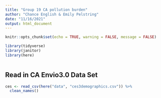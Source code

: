 ```yaml
---
title: "Group 19 CA pollution burden"
author: "Chance English & Emily Pelstring"
date: "11/16/2021"
output: html_document
---
```


```r
knitr::opts_chunk$set(echo = TRUE, warning = FALSE, message = FALSE)

library(tidyverse)
library(janitor)
library(here)



```


## Read in CA Envio3.0 Data Set


```r

ces <- read_csv(here("data", "ces3demographics.csv")) %>% 
  clean_names()


```



